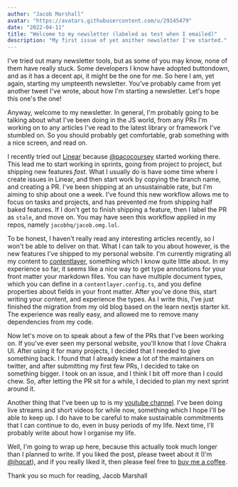 ```yaml
---
author: "Jacob Marshall"
avatar: "https://avatars.githubusercontent.com/u/29145479"
date: "2022-04-11"
title: "Welcome to my newsletter (labeled as test when I emailed)"
description: "My first issue of yet anither newsletter I've started."
---
```


I've tried out many newsletter tools, but as some of you may know, none of them have really stuck. Some developers I know have adopted buttondown, and as it has a 
decent api, it might be the one for me. So here I am, yet again, starting my umpteenth newsletter. You've probably came from yet another tweet I've wrote, about
how I'm starting a newsletter. Let's hope this one's the one!

Anyway, welcome to my newsletter. In general, I'm probably going to be talking about what I've been doing in the JS world, from any PRs I'm working on to any
articles I've read to the latest library or framework I've stumbled on. So you should probably get comfortable, grab something with a nice screen, and read on.

I recently tried out [Linear](https://linear.app) because [@pacocoursey](https://twitter.com/pacocoursey) started working there. This lead me to start working in 
sprints, going from project to project, but shipping new features *fast*. What I usually do is have some time where I create issues in Linear, and then start 
work by copying the branch name, and creating a PR. I've been shipping at an unsustainable rate, but I'm aiming to ship about one a week. I've found this new 
workflow allows me to focus on tasks and projects, and has prevented me from shipping half baked features. If I don't get to finish shipping a feature, then I 
label the PR as `stale`, and move on. You may have seen this workflow applied in my repos, namely `jacobhq/jacob.omg.lol`.

To be honest, I haven't really read any interesting articles recently, so I won't be able to deliver on that. What I can talk to you about however, is the new 
features I've shipped to my personal website. I'm currently migrating all my content to [contentlayer](https://contentlayer.dev), something which I know quite 
little about. In my experience so far, it seems like a nice way to get type annotations for your front matter your markdown files. You can have multiple document
types, which you can define in a `contentlayer.config.ts`, and you define properties about fields in your front matter. After you've done this, start writing 
your content, and experience the types. As I write this, I've just finished the migration from my old blog based on the learn nextjs starter kit. The experience 
was really easy, and allowed me to remove many dependencies from my code.

Now let's move on to speak about a few of the PRs that I've been working on. If you've ever seen my personal website, you'll know that I *love* Chakra UI. After 
using it for many projects, I decided that I needed to give something back. I found that I already knew a lot of the maintainers on twitter, and after submitting 
my first few PRs, I decided to take on something bigger. I took on an issue, and I think I bit off more than I could chew. So, after letting the PR sit for a while, 
I decided to plan my next sprint around it.

Another thing that I've been up to is my [youtube channel](https://youtube.com/channel/UChXCa0OuD-HYr3QAESK434g). I've been doing live streams and short videos for 
while now, something which I hope I'll be able to keep up. I do have to be careful to make sustainable commitments that I can continue to do, even in busy periods 
of my life. Next time, I'll probably write about how I organise my life.

Well, I'm going to wrap up here, because this actually took much longer than I planned to write. If you liked the post, please tweet about it (I'm 
[@jhqcat](https://twitter.com/jhqcat)), and if you really liked it, then please feel free to [buy me a coffee](https://buymeacoffee.com/jem).

Thank you so much for reading,
Jacob Marshall